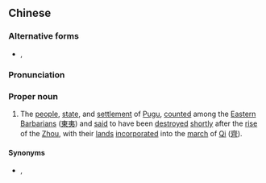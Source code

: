 ==Chinese==
{{zh-forms|type=2|''likely phonetic''}}
{{wikipedia|State of Pugu|Pugu}}
===Alternative forms===
* {{zh-l|蒲姑}}, {{zh-l|蒲古}}

===Pronunciation===
{{zh-pron
|m=Pǔgū
|oc=y
|cat=pn
}}

===Proper noun===
{{zh-proper noun}}

# {{lb|zh|historical|_|geography|_|&|_|ethnography}} The [[people]], [[state]], and [[settlement]] of [[Pugu]], [[count]]ed among the [[Eastern Barbarians]] ([[東夷]]) and [[said]] to have been [[destroy]]ed [[shortly]] after the [[rise]] of the [[Zhou]], with their [[land]]s [[incorporate]]d into the [[march]] of [[Qi]] ([[齊]]).

====Synonyms====
* {{zh-l|薄姑}}, 	{{zh-l|薄古}}
